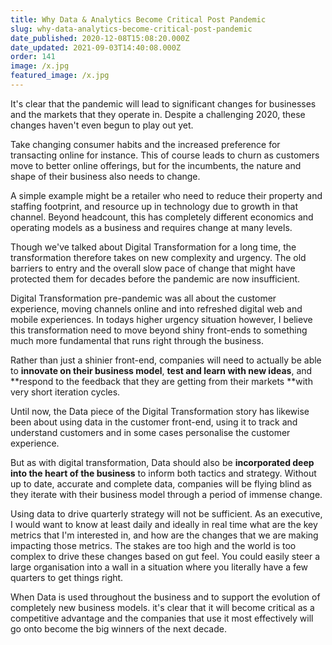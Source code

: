 ```yaml
---
title: Why Data & Analytics Become Critical Post Pandemic
slug: why-data-analytics-become-critical-post-pandemic
date_published: 2020-12-08T15:08:20.000Z
date_updated: 2021-09-03T14:40:08.000Z
order: 141
image: /x.jpg
featured_image: /x.jpg
---
```


It's clear that the pandemic will lead to significant changes for businesses and the markets that they operate in.  Despite a challenging 2020, these changes haven't even begun to play out yet. 

Take changing consumer habits and the increased preference for transacting online for instance.  This of course leads to churn as customers move to better online offerings, but for the incumbents, the nature and shape of their business also needs to change.  

A simple example might be a retailer who need to reduce their property and staffing footprint, and resource up in technology due to growth in that channel.  Beyond headcount, this has completely different economics and operating models as a business and requires change at many levels.  

Though we've talked about Digital Transformation for a long time, the transformation therefore takes on new complexity and urgency.  The old barriers to entry and the overall slow pace of change that might have protected them for decades before the pandemic are now insufficient.  

Digital Transformation pre-pandemic was all about the customer experience, moving channels online and into refreshed digital web and mobile experiences.  In todays higher urgency situation however, I believe this transformation need to move beyond shiny front-ends to something much more fundamental that runs right through the business.  

Rather than just a shinier front-end, companies will need to actually be able to **innovate on their business model**, **test and learn with new ideas**, and **respond to the feedback that they are getting from their markets **with very short iteration cycles.  

Until now, the Data piece of the Digital Transformation story has likewise been about using data in the customer front-end, using it to track and understand customers and in some cases personalise the customer experience.  

But as with digital transformation, Data should also be **incorporated deep into the heart of the business** to inform both tactics and strategy.  Without up to date, accurate and complete data, companies will be flying blind as they iterate with their business model through a period of immense change.  

Using data to drive quarterly strategy will not be sufficient.  As an executive, I would want to know at least daily and ideally in real time what are the key metrics that I'm interested in, and how are the changes that we are making impacting those metrics.  The stakes are too high and the world is too complex to drive these changes based on gut feel.  You could easily steer a large organisation into a wall in a situation where you literally have a few quarters to get things right.   

When Data is used throughout the business and to support the evolution of completely new business models. it's clear that it will become critical as a competitive advantage and the companies that use it most effectively will go onto become the big winners of the next decade.  
